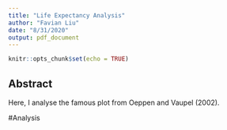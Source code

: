```yaml
---
title: "Life Expectancy Analysis"
author: "Favian Liu"
date: "8/31/2020"
output: pdf_document
---
```


```r
knitr::opts_chunk$set(echo = TRUE)
```

## Abstract

Here, I analyse the famous plot from Oeppen and Vaupel (2002).

#Analysis
